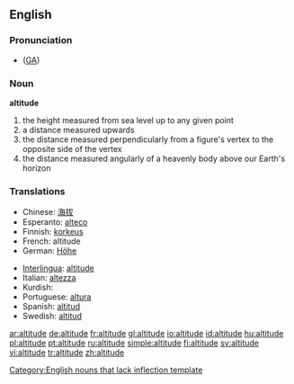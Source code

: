 ==English==

===Pronunciation===
*{{IPA|/ˈæltəˌtud/}} ([[w:General American|GA]])

===Noun===
'''altitude'''[[Category:English nouns that lack inflection template]]

# the height measured from sea level up to any given point
# a distance measured upwards
# the distance measured perpendicularly from a figure's vertex to the opposite side of the vertex
# the distance measured angularly of a heavenly body above our Earth's horizon

===Translations===
{{rfc-level|Translations at L3+ (AutoFormat would have corrected level of Translations)}}
{{top}}
*Chinese: [[海拔]]
*Esperanto: [[alteco]]
*Finnish: [[korkeus]]
*French: altitude {{f}}
*German: [[Höhe]]
{{mid}}
*[[Interlingua]]: [[altitude]]
*Italian: [[altezza]] {{f}}
*Kurdish: {{KUchar|[[به‌رزی]]}}
*Portuguese: [[altura]]
*Spanish: [[altitud]]
*Swedish: [[altitud]] {{c}}
{{bottom}}

[[ar:altitude]]
[[de:altitude]]
[[fr:altitude]]
[[gl:altitude]]
[[io:altitude]]
[[id:altitude]]
[[hu:altitude]]
[[pl:altitude]]
[[pt:altitude]]
[[ru:altitude]]
[[simple:altitude]]
[[fi:altitude]]
[[sv:altitude]]
[[vi:altitude]]
[[tr:altitude]]
[[zh:altitude]]